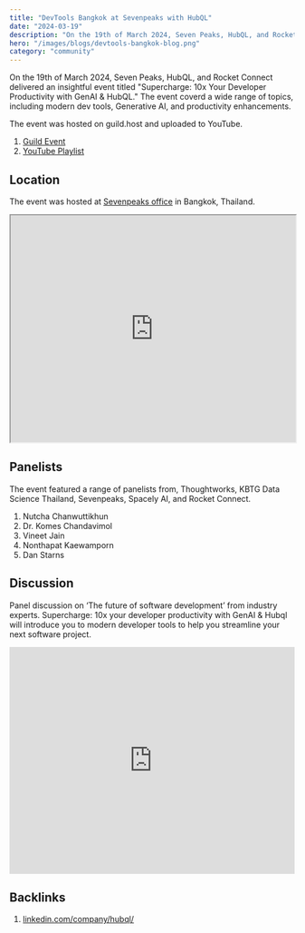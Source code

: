 ```yaml
---
title: "DevTools Bangkok at Sevenpeaks with HubQL"
date: "2024-03-19"
description: "On the 19th of March 2024, Seven Peaks, HubQL, and Rocket Connect delivered an insightful event titled 'Supercharge: 10x Your Developer Productivity with GenAI & HubQL.'"
hero: "/images/blogs/devtools-bangkok-blog.png"
category: "community"
---
```


On the 19th of March 2024, Seven Peaks, HubQL, and Rocket Connect delivered an insightful event titled "Supercharge: 10x Your Developer Productivity with GenAI & HubQL." The event coverd a wide range of topics, including modern dev tools, Generative AI, and productivity enhancements.

The event was hosted on guild.host and uploaded to YouTube.

1. [Guild Event](https://guild.host/events/supercharge-10x-your-ogvp35)
2. [YouTube Playlist](https://www.youtube.com/watch?v=RCoEUh7WLo0&list=PLEc2HP9XFBY17DrWjMsKaDY8ErAQvgp7J&pp=iAQB)

## Location

The event was hosted at [Sevenpeaks office](https://maps.app.goo.gl/LXfs6rS6XSb1WyCx9) in Bangkok, Thailand.

<iframe
  width="100%"
  height="400"
  src="https://www.google.com/maps/embed?pb=!1m18!1m12!1m3!1d3875.954522609199!2d100.55627687508968!3d13.721203186667474!2m3!1f0!2f0!3f0!3m2!1i1024!2i768!4f13.1!3m3!1m2!1s0x30e29edcf8a9dcf5%3A0xcf0d1a437c55d078!2sSeven%20Peaks%20Software%20(Thailand)!5e0!3m2!1sen!2suk!4v1717632236670!5m2!1sen!2suk"
  allowFullScreen=""
  loading="lazy"
  referrerPolicy="no-referrer-when-downgrade"
></iframe>

## Panelists

The event featured a range of panelists from, Thoughtworks, KBTG Data Science Thailand, Sevenpeaks, Spacely AI, and Rocket Connect.

1. Nutcha Chanwuttikhun
2. Dr. Komes Chandavimol
3. Vineet Jain
4. Nonthapat Kaewamporn
5. Dan Starns

## Discussion

Panel discussion on ‘The future of software development’ from industry experts. Supercharge: 10x your developer productivity with GenAI & Hubql will introduce you to modern developer tools to help you streamline your next software project.

<iframe
  width="100%"
  height="400"
  src="https://www.youtube.com/embed/1Qfi1qpzR9w?list=PLEc2HP9XFBY17DrWjMsKaDY8ErAQvgp7J"
  title="Panel Discussion on The Future of Software Collaboration"
  frameBorder="0"
  allow="accelerometer; autoplay; clipboard-write; encrypted-media; gyroscope; picture-in-picture; web-share"
  referrerPolicy="strict-origin-when-cross-origin"
  allowFullScreen
></iframe>

## Backlinks

1. [linkedin.com/company/hubql/](https://www.linkedin.com/posts/hubql_our-event-supercharge-10x-your-developer-activity-7175376506590826496-Rejg?utm_source=share&utm_medium=member_desktop)
